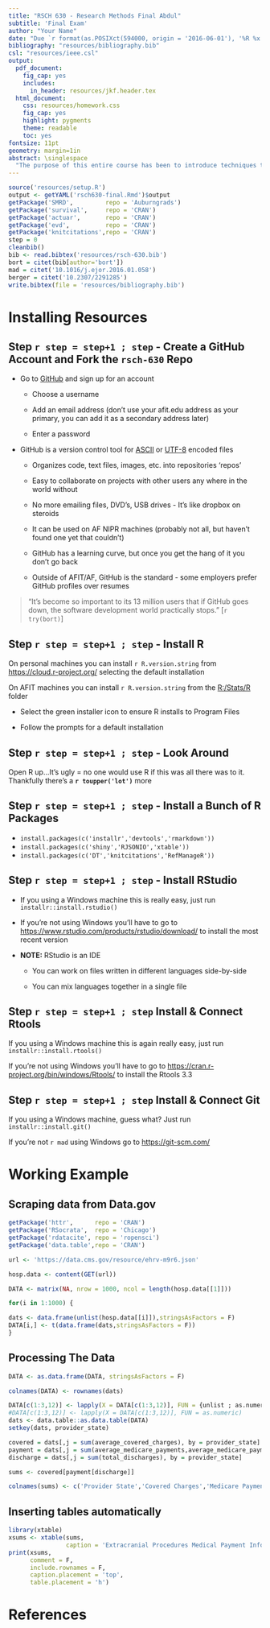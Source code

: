 ```yaml
---
title: "RSCH 630 - Research Methods Final Abdul"
subtitle: 'Final Exam'
author: "Your Name"
date: "Due `r format(as.POSIXct(594000, origin = '2016-06-01'), '%R %x')`"
bibliography: "resources/bibliography.bib"
csl: "resources/ieee.csl"
output:
  pdf_document:
    fig_cap: yes
    includes:
      in_header: resources/jkf.header.tex
  html_document:
    css: resources/homework.css
    fig_cap: yes
    highlight: pygments
    theme: readable
    toc: yes
fontsize: 11pt
geometry: margin=1in
abstract: \singlespace
  "The purpose of this entire course has been to introduce techniques that can help you during your research.  And while it's easy to focus on the mathematical methods, you're likely to spend more time on the grunt-work tasks, such as getting and cleaning data, building tables and figures, numbering equations and citing sources. On the first day of class I stated that a lot of effort has gone into developing tools that make these tasks simpler - and in some cases almost trivial.  It would be wrong for me to simply make such a statement without showing you how to take advantage of these tools.  Therefore, the purpose of this exam is to have each of you build (and use) a data science toolkit that links these tools together. R/RStudio will comprise the core of this toolkit.  However, even if you don't use R, this toolkit will allow you to add in almost any other language you want.  Building the toolkit will take some effort up-front and will introduce you to several new concepts, but once it's up and running the workflow becomes almost seamless.  Alright, let's get started."
---
```


```r
source('resources/setup.R')
output <- getYAML('rsch630-final.Rmd')$output
getPackage('SMRD',         repo = 'Auburngrads')
getPackage('survival',     repo = 'CRAN')
getPackage('actuar',       repo = 'CRAN')
getPackage('evd',          repo = 'CRAN')
getPackage('knitcitations',repo = 'CRAN')
step = 0
cleanbib()
bib <- read.bibtex('resources/rsch-630.bib')
bort = citet(bib[author='bort'])
mad = citet('10.1016/j.ejor.2016.01.058')
berger = citet('10.2307/2291285')
write.bibtex(file = 'resources/bibliography.bib')
```

# Installing Resources

## Step `r step = step+1 ; step` - Create a GitHub Account and Fork the `rsch-630` Repo

- Go to [GitHub](https://github.com/) and sign up for an account 

    + Choose a username 

    + Add an email address (don't use your afit.edu address as your primary, you can add it as a secondary address later)

    + Enter a password

- GitHub is a version control tool for [ASCII](https://en.wikipedia.org/wiki/ASCII) or [UTF-8](https://en.wikipedia.org/wiki/UTF-8) encoded files

    + Organizes code, text files, images, etc. into repositories 'repos'

    + Easy to collaborate on projects with other users any where in the world without 

    + No more emailing files, DVD's, USB drives - It's like dropbox on steroids

    + It can be used on AF NIPR machines (probably not all, but haven't found one yet that couldn't)

    + GitHub has a learning curve, but once you get the hang of it you don't go back

    + Outside of AFIT/AF, GitHub is the standard - some employers prefer GitHub profiles over resumes

> "It's become so important to its 13 million users that if GitHub goes down, the software development world practically stops." [`r try(bort)`]

## Step `r step = step+1 ; step` - Install R

On personal machines you can install `r R.version.string` from [https://cloud.r-project.org/](https://cloud.r-project.org/) selecting the default installation

On AFIT machines you can install `r R.version.string` from the [R:/Stats/R](file:///R:/Stats/R) folder

- Select the green installer icon to ensure R installs to Program Files

- Follow the prompts for a default installation

## Step `r step = step+1 ; step` - Look Around

Open R up...It's ugly = no one would use R if this was all there was to it.  Thankfully there's a __`r toupper('lot')`__ more

## Step `r step = step+1 ; step` - Install a Bunch of R Packages

- `install.packages(c('installr','devtools','rmarkdown'))`
- `install.packages(c('shiny','RJSONIO','xtable'))`
- `install.packages(c('DT','knitcitations','RefManageR'))`

## Step `r step = step+1 ; step` - Install RStudio

- If you using a Windows machine this is really easy, just run `installr::install.rstudio()`

- If you're not using Windows you'll have to go to [https://www.rstudio.com/products/rstudio/download/](https://www.rstudio.com/products/rstudio/download/)   to install the most recent version

- __NOTE:__ RStudio is an IDE 

    + You can work on files written in different languages side-by-side

    + You can mix languages together in a single file  

## Step `r step = step+1 ; step` Install & Connect Rtools

If you using a Windows machine this is again really easy, just run `installr::install.rtools()`

If you're not using Windows you'll have to go to [https://cran.r-project.org/bin/windows/Rtools/](https://cran.r-project.org/bin/windows/Rtools/) to install the Rtools 3.3

## Step `r step = step+1 ; step` Install & Connect Git

If you using a Windows machine, guess what?  Just run `installr::install.git()`

If you're not `r mad` using Windows go to [https://git-scm.com/](https://git-scm.com/)

# Working Example

## Scraping data from Data.gov

```r
getPackage('httr',      repo = 'CRAN')
getPackage('RSocrata',  repo = 'Chicago')
getPackage('rdatacite', repo = 'ropensci')
getPackage('data.table',repo = 'CRAN')

url <- 'https://data.cms.gov/resource/ehrv-m9r6.json'

hosp.data <- content(GET(url))

DATA <- matrix(NA, nrow = 1000, ncol = length(hosp.data[[1]]))

for(i in 1:1000) {

dats <- data.frame(unlist(hosp.data[[i]]),stringsAsFactors = F)
DATA[i,] <- t(data.frame(dats,stringsAsFactors = F))
}
```


## Processing The Data

```r
DATA <- as.data.frame(DATA, stringsAsFactors = F)

colnames(DATA) <- rownames(dats)

DATA[c(1:3,12)] <- lapply(X = DATA[c(1:3,12)], FUN = {unlist ; as.numeric} )
#DATA[c(1:3,12)] <- lapply(X = DATA[c(1:3,12)], FUN = as.numeric)
dats <- data.table::as.data.table(DATA)
setkey(dats, provider_state)

covered = dats[,j = sum(average_covered_charges), by = provider_state]
payment = dats[,j = sum(average_medicare_payments,average_medicare_payments_2), by = provider_state]
discharge = dats[,j = sum(total_discharges), by = provider_state]

sums <- covered[payment[discharge]]

colnames(sums) <- c('Provider State','Covered Charges','Medicare Payments','Total Discharges')
```

## Inserting tables automatically

```r
library(xtable)
xsums <- xtable(sums,
                caption = 'Extracranial Procedures Medical Payment Information')
print(xsums,
      comment = F,
      include.rownames = F, 
      caption.placement = 'top',
      table.placement = 'h')
```

# References


